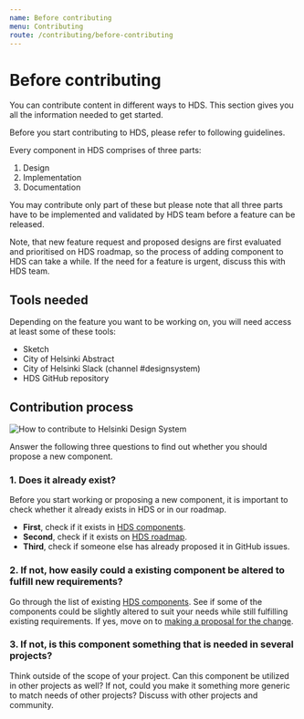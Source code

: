 ```yaml
---
name: Before contributing
menu: Contributing
route: /contributing/before-contributing
---
```



# Before contributing

<LargeParagraph>
    You can contribute content in different ways to HDS. This section gives you all the information needed to get started.
</LargeParagraph>

Before you start contributing to HDS, please refer to following guidelines.

Every component in HDS comprises of three parts:
1. Design 
2. Implementation 
3. Documentation 

You may contribute only part of these but please note that all three parts have to be implemented and validated by HDS team before a feature can be released.

Note, that new feature request and proposed designs are first evaluated and prioritised on HDS roadmap, so the process of adding component to HDS can take a while. If the need for a feature is urgent, discuss this with HDS team.

## Tools needed
Depending on the feature you want to be working on, you will need access at least some of these tools:
- <Link href="https://www.sketch.com/" external>Sketch</Link>
- City of Helsinki <Link href="https://www.abstract.com/" external>Abstract</Link>
- City of Helsinki Slack (channel <Link href="https://helsinkicity.slack.com/archives/CHCV3KTHA" external>#designsystem</Link>)
- <Link href="https://github.com/City-of-Helsinki/helsinki-design-system" external>HDS GitHub repository</Link>


## Contribution process

<Image src="../../static/hds-contribution-simple.png" alt="How to contribute to Helsinki Design System" style="max-width:100%" viewable />

Answer the following three questions to find out whether you should propose a new component.

### 1. Does it already exist?
Before you start working or proposing a new component, it is important to check whether it already exists in HDS or in our roadmap.
- **First**, check if it exists in [HDS components](/components).
- **Second**, check if it exists on [HDS roadmap](/about/roadmap).
- **Third**, check if someone else has already <Link href="https://github.com/City-of-Helsinki/helsinki-design-system/issues" external>proposed it in GitHub issues</Link>.

### 2. If not, how easily could a existing component be altered to fulfill new requirements?
Go through the list of existing [HDS components](/components). See if some of the components could be slightly altered to suit your needs while still fulfilling existing requirements. If yes, move on to [making a proposal for the change]().

### 3. If not, is this component something that is needed in several projects?
Think outside of the scope of your project. Can this component be utilized in other projects as well? If not, could you make it something more generic to match needs of other projects? Discuss with other projects and community.